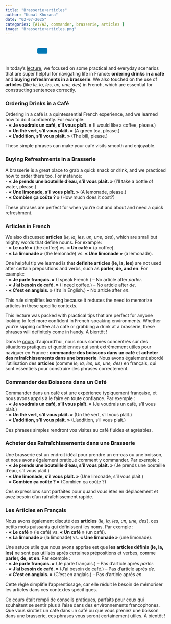 ```yaml
---
title: "Brasserie+articles"
author: "Kunal Khurana"
date: "02-07-2025"
categories: [A1/A2, commander, brasserie, articles ]
image: "Brasserie+articles.png"
---
```


<div style="text-align: left; padding: 10px;">
  <a href="mailto:info@frenchwithkunal.ca" target="_blank" style="margin: 0 10px; color: #000;"><i class="fas fa-envelope fa-lg"></i></a>
  <a href="https://www.instagram.com/frenchwithkunal" target="_blank" style="margin: 0 10px; color: #E1306C;"><i class="fab fa-instagram fa-lg"></i></a>
  <a href="https://frenchwithkunal.ca" target="_blank" style="margin: 0 10px; color: #0077b5;"><i class="fas fa-globe fa-lg"></i></a>
  <a href="https://whatsapp.com/channel/0029Vb57n2e7dmegpjYpyi3V" target="_blank" style="margin: 0 10px; color: #25D366;"><i class="fab fa-whatsapp fa-lg"></i></a>
  <button onclick="copyLink()" style="background-color: #0077b5; color: white; padding: 8px 16px; border: none; border-radius: 4px; cursor: pointer; margin-left: 10px;">
    <i class="fas fa-copy"></i> 
  </button>
  <span id="copy-message" style="margin-left: 10px; color: green; display: none;">Link copied!</span>
</div>

<script>
  function copyLink() {
    // Get the current page URL
    const url = window.location.href;
    
    // Copy the URL to the clipboard
    navigator.clipboard.writeText(url).then(() => {
      // Show a confirmation message
      const message = document.getElementById("copy-message");
      message.style.display = "inline";
      setTimeout(() => {
        message.style.display = "none";
      }, 2000); // Hide the message after 2 seconds
    });
  }
</script>


::: {.content-visible when-profile="english"}

In today’s [lecture](https://drive.google.com/file/d/1ESQ5L5H1BAVH96tB-sZq4b_lJrkGgsdO/view?usp=drive_link), we focused on some practical and everyday scenarios that are super helpful for navigating life in France: **ordering drinks in a café** and **buying refreshments in a brasserie**. We also touched on the use of **articles** (like *le, la, les, un, une, des*) in French, which are essential for constructing sentences correctly.  

### Ordering Drinks in a Café  
Ordering in a café is a quintessential French experience, and we learned how to do it confidently. For example:  
- **« Je voudrais un café, s’il vous plaît. »** (I would like a coffee, please.)  
- **« Un thé vert, s’il vous plaît. »** (A green tea, please.)  
- **« L’addition, s’il vous plaît. »** (The bill, please.)  

These simple phrases can make your café visits smooth and enjoyable.  

### Buying Refreshments in a Brasserie  
A brasserie is a great place to grab a quick snack or drink, and we practiced how to order there too. For instance:  
- **« Je prends une bouteille d’eau, s’il vous plaît. »** (I’ll take a bottle of water, please.)  
- **« Une limonade, s’il vous plaît. »** (A lemonade, please.)  
- **« Combien ça coûte ? »** (How much does it cost?)  

These phrases are perfect for when you’re out and about and need a quick refreshment.  

### Articles in French  
We also discussed **articles** (*le, la, les, un, une, des*), which are small but mighty words that define nouns. For example:  
- **« Le café »** (the coffee) vs. **« Un café »** (a coffee).  
- **« La limonade »** (the lemonade) vs. **« Une limonade »** (a lemonade).  

One helpful tip we learned is that **definite articles (le, la, les)** are not used after certain prepositions and verbs, such as **parler, de, and en**. For example:  
- **« Je parle français. »** (I speak French.) – No article after *parler*.  
- **« J’ai besoin de café. »** (I need coffee.) – No article after *de*.  
- **« C’est en anglais. »** (It’s in English.) – No article after *en*.  

This rule simplifies learning because it reduces the need to memorize articles in these specific contexts.  

This lecture was packed with practical tips that are perfect for anyone looking to feel more confident in French-speaking environments. Whether you’re sipping coffee at a café or grabbing a drink at a brasserie, these phrases will definitely come in handy. À bientôt !


:::

::: {.content-visible when-profile="french"}

Dans le [cours](https://drive.google.com/file/d/1ESQ5L5H1BAVH96tB-sZq4b_lJrkGgsdO/view?usp=drive_link) d’aujourd’hui, nous nous sommes concentrés sur des situations pratiques et quotidiennes qui sont extrêmement utiles pour naviguer en France : **commander des boissons dans un café** et **acheter des rafraîchissements dans une brasserie**. Nous avons également abordé l’utilisation des **articles** (comme *le, la, les, un, une, des*) en français, qui sont essentiels pour construire des phrases correctement.  

### Commander des Boissons dans un Café  
Commander dans un café est une expérience typiquement française, et nous avons appris à le faire en toute confiance. Par exemple :  
- **« Je voudrais un café, s’il vous plaît. »** (Je voudrais un café, s’il vous plaît.)  
- **« Un thé vert, s’il vous plaît. »** (Un thé vert, s’il vous plaît.)  
- **« L’addition, s’il vous plaît. »** (L’addition, s’il vous plaît.)  

Ces phrases simples rendront vos visites au café fluides et agréables.  

### Acheter des Rafraîchissements dans une Brasserie  
Une brasserie est un endroit idéal pour prendre un en-cas ou une boisson, et nous avons également pratiqué comment y commander. Par exemple :  
- **« Je prends une bouteille d’eau, s’il vous plaît. »** (Je prends une bouteille d’eau, s’il vous plaît.)  
- **« Une limonade, s’il vous plaît. »** (Une limonade, s’il vous plaît.)  
- **« Combien ça coûte ? »** (Combien ça coûte ?)  

Ces expressions sont parfaites pour quand vous êtes en déplacement et avez besoin d’un rafraîchissement rapide.  

### Les Articles en Français  
Nous avons également discuté des **articles** (*le, la, les, un, une, des*), ces petits mots puissants qui définissent les noms. Par exemple :  
- **« Le café »** (le café) vs. **« Un café »** (un café).  
- **« La limonade »** (la limonade) vs. **« Une limonade »** (une limonade).  

Une astuce utile que nous avons apprise est que **les articles définis (le, la, les)** ne sont pas utilisés après certaines prépositions et verbes, comme **parler, de, et en**. Par exemple :  
- **« Je parle français. »** (Je parle français.) – Pas d’article après *parler*.  
- **« J’ai besoin de café. »** (J’ai besoin de café.) – Pas d’article après *de*.  
- **« C’est en anglais. »** (C’est en anglais.) – Pas d’article après *en*.  

Cette règle simplifie l’apprentissage, car elle réduit le besoin de mémoriser les articles dans ces contextes spécifiques.  

Ce cours était rempli de conseils pratiques, parfaits pour ceux qui souhaitent se sentir plus à l’aise dans des environnements francophones. Que vous sirotiez un café dans un café ou que vous preniez une boisson dans une brasserie, ces phrases vous seront certainement utiles. À bientôt !

:::
